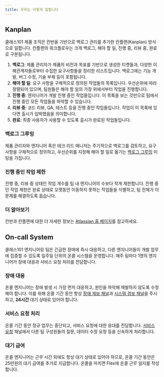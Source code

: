 ```yaml
---
title: 우리는 이렇게 일합니다
---
```


## Kanplan

클래스101 제품 조직은 칸반을 기반으로 백로그 관리를 추가한 칸플랜(Kanplan) 방식으로 일합니다. 칸플랜의 워크플로우는 크게 백로그, 해야 할 일, 진행 중, 리뷰 중, 완료로 구분됩니다.

1. **백로그**: 제품 관리자가 제품의 비전과 목표를 기반으로 생성한 티켓들과, 다양한 이해관계자들로부터 수집한 요구사항들을 정리한 리스트입니다. 백로그에는 기능 개발, 버그 수정, 기술 부채 등이 포함됩니다.
2. **해야 할 일**: 요구 사항을 구체적으로 정의된 작업들의 목록입니다. 우선순위에 따라 정렬되어 있으며, 팀원들은 해야 할 일의 가장 위에서부터 작업을 진행합니다.
3. **진행 중**: 엔지니어가 개발 진행 중인 작업들입니다. 이 목록을 보는 것만으로 팀에서 진행 중인 모든 작업들을 파악할 수 있습니다.
4. **리뷰 중**: 코드 리뷰, QA, 테스트 등을 진행 중인 작업들입니다. 작업이 이 목록에 있다면 출시가 임박했음을 의미합니다.
5. **완료**: 최종 사용자가 사용할 수 있도록 출시가 완료된 작업들입니다.

### 백로그 그루밍

제품 관리자와 엔지니어 혹은 테크 리드 매니저는 주기적으로 백로그를 검토하고, 요구 사항을 구체적으로 정의하고, 우선순위를 지정해 해야 할 일로 옮기는 [백로그 그루밍](https://www.atlassian.com/ko/agile/project-management/backlog-grooming) 미팅을 가집니다.

### 진행 중인 작업 제한

진행 중, 리뷰 중 상태인 작업 개수를 팀 내 엔지니어의 수보다 작게 제한합니다. 진행 중인 작업 제한은 완료 상태로 오랫동안 이동하지 못하는 작업들을 식별하고, 팀 전체가 이 문제를 해결하도록 돕습니다.

### 더 알아보기

칸반과 칸플랜에 대한 더 자세한 정보는 [Atlassian 홈 페이지](https://www.atlassian.com/ko/agile/kanban)를 참고하세요.

## On-call System

클래스101 엔지니어링 팀은 긴급한 장애에 즉시 대응하고, 다른 엔지니어들이 개발 업무에 집중할 수 있도록 일주일 단위의 온콜 시스템을 운영합니다. 매주 팀마다 1명의 엔지니어가 장애 대응과 서비스 요청 처리를 전담합니다.

### 장애 대응

온콜 엔지니어는 장애 발생 시 가장 먼저 대응하고, 원인을 파악해 재발하지 않도록 수정해야 합니다. 이를 위해 온콜 기간 동안 항상 [장애 제보 채널](https://101inc.slack.com/archives/C07DH0EFM52)과 [시스템 경보 채널](https://101inc.slack.com/archives/C06SU6ZM7JL)을 주시하고, **24시간** 대기 상태로 있어야 합니다.

### 서비스 요청 처리

온콜 기간 동안 정규 업무는 중단되고, 서비스 요청에 대한 응대를 전담합니다. [서비스 요청](https://101inc.slack.com/archives/C07D00FF3L1) 채널에서 다른 팀 구성원들의 질문, 데이터 수정 요청 등을 신속하게 처리합니다.

### 대기 급여

온콜 엔지니어는 근무 시간 외에도 항상 대기 상태로 있어야 하므로, 온콜 기간 동안은 25만원의 대기 급여를 추가로 지급합니다. 온콜을 마치면 Flex에 온콜 근무 일지를 작성합니다.